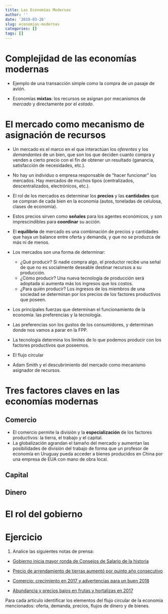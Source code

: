 ```yaml
---
title: Las Economías Modernas
author: ''
date: '2019-03-26'
slug: economias-modernas
categories: []
tags: []
---
```


# Complejidad de las economías modernas

- Ejemplo de una transacción simple como la compra de un pasaje de avión.

- Economías **mixtas**: los recursos se asignan por mecanismos de _mercado_ y directamente por el _estado_.

# El mercado como mecanismo de asignación de recursos

- Un mercado es el marco en el que interactúan los *oferentes* y los *demandantes* de un bien, que son los que deciden cuanto compra y venden a cierto precio con el fin de obtener un resultado (ganancia, satisfacción de necesidades, etc.).
- No hay un individuo o empresa responsable de "hacer funcionar" los mercados. Hay mercados de muchos tipos (centralizados, descentralizados, electrónicos, etc.).
- El rol de los mercados es determinar los **precios** y las **cantidades** que se compran de cada bien en la economía (autos, toneladas de celulosa, clases de economía).
- Estos precios sirven como **señales** para los agentes económicos, y son imprescindibles para **coordinar** su acción.
- El **equilibrio** de mercado es una combinación de precios y cantidades que haya un balance entre oferta y demanda, y que no se produzca de más ni de menos.

- Los mercados son una forma de determinar:
  - ¿Qué producir? Si nadie compra algo, el productor recibe una señal de que no es socialmente deseable destinar recursos a su producción.
  - ¿Cómo producir? Una nueva tecnología de producción será adoptada si aumenta más los ingresos que los costos.
  - ¿Para quién producir? Los ingresos de los miembros de una sociedad se determinan por los precios de los factores productivos que poseen.
  
- Los principales fuerzas que determinan el funcionamiento de la economía: las preferencias y la tecnología.
- Las preferencias son los gustos de los consumidores, y determinan donde nos vamos a parar en la FPP.
- La tecnología determina los límites de lo que podemos producir con los factores productivos que poseemos.
- El flujo circular
- Adam Smith y el descubrimiento del mercado como mecanismo asignador de recursos.

# Tres factores claves en las economías modernas

## Comercio

- El comercio permite la división y la **especialización** de los factores productivos: la tierra, el trabajo y el capital.
- La globalización agrandan el tamaño del mercado y aumentan las posibilidades de división del trabajo de forma que un profesor de economía en Uruguay pueda acceder a bienes producidos en China por una empresa de EUA con mano de obra local.

## Capital



## Dinero

# El rol del gobierno 


# Ejercicio

1) Analice las siguientes notas de prensa:

 - [Gobierno inicia mayor ronda de Consejos de Salario de la historia](http://www.180.com.uy/articulo/73654_gobierno-inicia-mayor-ronda-de-consejos-de-salario-de-la-historia)
 
 - [Precio de arrendamiento de tierras aumentó por quinto año consecutivo](http://www.180.com.uy/articulo/55791_precio-de-arrendamiento-de-tierras-aumento-por-quinto-ano-consecutivo)
 
 - [Comercio: crecimiento en 2017 y advertencias para un buen 2018](http://www.180.com.uy/articulo/73090_comercio-tuvo-un-2017-de-crecimiento-y-espera-un-buen-2018)
 
 - [Abundancia y precios bajos en frutas y hortalizas en 2017](http://www.180.com.uy/articulo/71800_abundancia-y-precios-bajos-en-frutas-y-hortalizas-en-2017)
 
 Para cada artículo identificar los elementos del flujo circular de la economía mencionados: oferta, demanda, precios, flujos de dinero y de bienes.